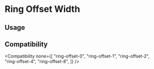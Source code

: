 
# Ring Offset Width

## Usage

<Usage />

## Compatibility

<Compatibility
  none={[
    "ring-offset-0",
    "ring-offset-1",
    "ring-offset-2",
    "ring-offset-4",
    "ring-offset-8",
  ]}
/>

